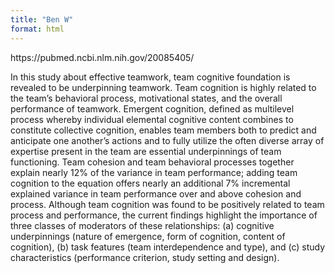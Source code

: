 ```yaml
---
title: "Ben W"
format: html
---
```


https://pubmed.ncbi.nlm.nih.gov/20085405/

In this study about effective teamwork, team cognitive foundation
is revealed to be underpinning teamwork. Team cognition is highly related to the team's behavioral process, motivational states, and the overall performance of teamwork. 
Emergent cognition, defined as multilevel process whereby individual elemental cognitive content combines to constitute collective cognition, enables team members both to predict and anticipate one another’s actions and to fully utilize the often diverse array of expertise present in the team are essential underpinnings of team functioning.
Team cohesion and team behavioral processes together explain nearly 12% of the variance in team performance; adding team cognition to the equation offers nearly an additional 7% incremental explained variance in team performance over and above cohesion and process. Although team cognition was found to be positively related to team process and performance, the current findings highlight the importance of three classes of moderators of these relationships: (a) cognitive underpinnings (nature of emergence, form of cognition, content of cognition), (b) task features (team interdependence and type), and (c) study characteristics (performance criterion, study setting and design).
